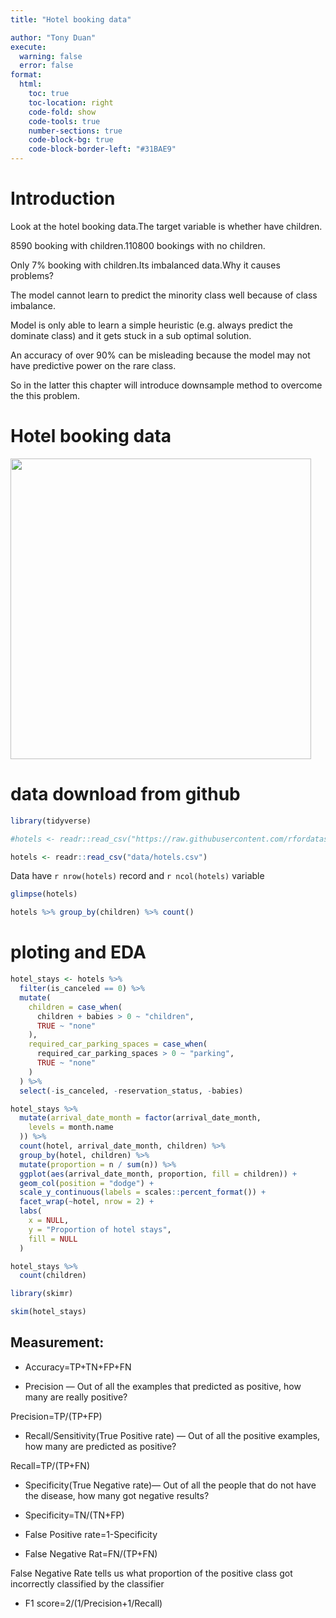 ```yaml
---
title: "Hotel booking data"

author: "Tony Duan"
execute:
  warning: false
  error: false
format:
  html:
    toc: true
    toc-location: right
    code-fold: show
    code-tools: true
    number-sections: true
    code-block-bg: true
    code-block-border-left: "#31BAE9"
---
```


# Introduction

Look at the hotel booking data.The target variable is whether have children.

8590 booking with children.110800 bookings with no children.

Only 7% booking with children.Its imbalanced data.Why it causes problems?

The model cannot learn to predict the minority class well because of class imbalance.

Model is only able to learn a simple heuristic (e.g. always predict the dominate class) and it gets stuck in a sub optimal solution.

An accuracy of over 90% can be misleading because the model may not have predictive power on the rare class. 

So in the latter this chapter will introduce downsample method to overcome the this problem.


# Hotel booking data
![](images/1.jpg){width="481"}

# data download from github
```r
library(tidyverse)

#hotels <- readr::read_csv("https://raw.githubusercontent.com/rfordatascience/tidytuesday/master/data/2020/2020-02-11/hotels.csv")

hotels <- readr::read_csv("data/hotels.csv")

```

Data have `r nrow(hotels)` record  and `r ncol(hotels)` variable   
```r

glimpse(hotels)
```


```r
hotels %>% group_by(children) %>% count()
```
# ploting and EDA

```r
hotel_stays <- hotels %>%
  filter(is_canceled == 0) %>%
  mutate(
    children = case_when(
      children + babies > 0 ~ "children",
      TRUE ~ "none"
    ),
    required_car_parking_spaces = case_when(
      required_car_parking_spaces > 0 ~ "parking",
      TRUE ~ "none"
    )
  ) %>%
  select(-is_canceled, -reservation_status, -babies)

```

```r
hotel_stays %>%
  mutate(arrival_date_month = factor(arrival_date_month,
    levels = month.name
  )) %>%
  count(hotel, arrival_date_month, children) %>%
  group_by(hotel, children) %>%
  mutate(proportion = n / sum(n)) %>%
  ggplot(aes(arrival_date_month, proportion, fill = children)) +
  geom_col(position = "dodge") +
  scale_y_continuous(labels = scales::percent_format()) +
  facet_wrap(~hotel, nrow = 2) +
  labs(
    x = NULL,
    y = "Proportion of hotel stays",
    fill = NULL
  )
```


```r
hotel_stays %>%
  count(children)
```

```r
library(skimr)

skim(hotel_stays)
```


## Measurement:

* Accuracy=TP+TN+FP+FN

* Precision --- Out of all the examples that predicted as positive, how many are really positive?

Precision=TP/(TP+FP)

* Recall/Sensitivity(True Positive rate) — Out of all the positive examples, how many are predicted as positive?

Recall=TP/(TP+FN)


* Specificity(True Negative rate)— Out of all the people that do not have the disease, how many got negative results?


* Specificity=TN/(TN+FP)

* False Positive rate=1-Specificity

* False Negative Rat=FN/(TP+FN)

False Negative Rate tells us what proportion of the positive class got incorrectly classified by the classifier


* F1 score=2/(1/Precision+1/Recall)


